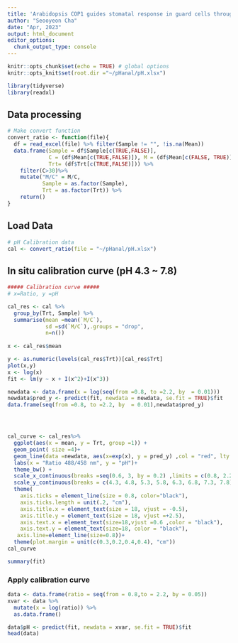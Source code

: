 ```yaml
---
title: 'Arabidopsis COP1 guides stomatal response in guard cells through pH regulation'
author: "Seooyeon Cha"
date: "Apr, 2023"
output: html_document
editor_options: 
  chunk_output_type: console
---
```


```r
knitr::opts_chunk$set(echo = TRUE) # global options
knitr::opts_knit$set(root.dir ="~/pHanal/pH.xlsx")
```

```r
library(tidyverse)
library(readxl)
```

## Data processing

```r
# Make convert function
convert_ratio <- function(file){
  df = read_excel(file) %>% filter(Sample != "", !is.na(Mean)) 
  data.frame(Sample = df$Sample[c(TRUE,FALSE)],
             C = (df$Mean[c(TRUE,FALSE)]), M = (df$Mean[c(FALSE, TRUE)]),
             Trt= (df$Trt[c(TRUE,FALSE)])) %>%
    filter(C>30)%>%
    mutate("M/C" = M/C,
           Sample = as.factor(Sample),
           Trt = as.factor(Trt)) %>%
    return()
}
```

## Load Data
```r
# pH Calibration data
cal <- convert_ratio(file = "~/pHanal/pH.xlsx")
```


## In situ calibration curve (pH 4.3 ~ 7.8)

```r
##### Calibration curve #####
# x=Ratio, y =pH

cal_res <- cal %>%
  group_by(Trt, Sample) %>%
  summarise(mean =mean(`M/C`),
            sd =sd(`M/C`),.groups = "drop",
            n=n()) 
  
x <- cal_res$mean

y <- as.numeric(levels(cal_res$Trt))[cal_res$Trt]
plot(x,y)
x <- log(x)
fit <- lm(y ~ x + I(x^2)+I(x^3))

newdata <- data.frame(x = log(seq(from =0.8, to =2.2, by  = 0.01)))
newdata$pred_y <- predict(fit, newdata = newdata, se.fit = TRUE)$fit
data.frame(seq(from =0.8, to =2.2, by  = 0.01),newdata$pred_y)




cal_curve <- cal_res%>%
  ggplot(aes(x = mean, y = Trt, group =1)) + 
  geom_point( size =4)+
  geom_line(data =newdata, aes(x=exp(x), y = pred_y) ,col = "red", lty =2, size =1.3)+
  labs(x = "Ratio 488/458 nm", y = "pH")+
  theme_bw() + 
  scale_x_continuous(breaks =seq(0.6, 3, by = 0.2) ,limits = c(0.8, 2.22))+
  scale_y_continuous(breaks = c(4.3, 4.8, 5.3, 5.8, 6.3, 6.8, 7.3, 7.8))+
  theme(
    axis.ticks = element_line(size = 0.8, color="black"), 
    axis.ticks.length = unit(.2, "cm"),
    axis.title.x = element_text(size = 18, vjust = -0.5),
    axis.title.y = element_text(size = 18, vjust =+2.5),
    axis.text.x = element_text(size=18,vjust =0.6 ,color = "black"),
    axis.text.y = element_text(size=18, color = "black"),
   axis.line=element_line(size=0.8))+
  theme(plot.margin = unit(c(0.3,0.2,0.4,0.4), "cm"))
cal_curve

summary(fit)

```


### Apply calibration curve
```r
data <- data.frame(ratio = seq(from = 0.8,to = 2.2, by = 0.05))
xvar <- data %>% 
  mutate(x = log(ratio)) %>%
  as.data.frame()

data$pH <- predict(fit, newdata = xvar, se.fit = TRUE)$fit
head(data)
```


